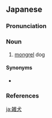 ==Japanese==
{{ja-kanjitab|ざつ|k1=ざっ|けん|yomi=o}}

===Pronunciation===
{{ja-pron|yomi=o|ざっけん|acc=0|acc_ref=DJR}}

===Noun===
{{ja-noun|ざっけん}}

# [[mongrel]] dog

====Synonyms====
* {{sense|mongrel dog}} {{ja-r|駄犬|だけん}}

===References===
<references/>

[[ja:雑犬]]